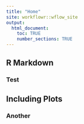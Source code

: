 ```yaml
---
title: "Home"
site: workflowr::wflow_site
output:
  html_document:
    toc: TRUE
    number_sections: TRUE
---
```


## R Markdown

### Test

## Including Plots

### Another
